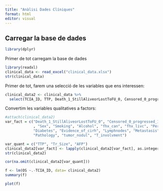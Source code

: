 ```yaml
---
title: "Anàlisi Dades Clíniques"
format: html
editor: visual
---
```


## Carregar la base de dades

```r
library(dplyr)
```


Primer de tot carregam la base de dades
```r
library(readxl)
clinical_data <- read_excel("clinical_data.xlsx")
str(clinical_data)
```

Primer de tot, farem una selecció de les variables que ens interessen:

```r
clinical_data2 <- clinical_data %>% 
  select(TCIA_ID, TTP, Death_1_StillAliveorLostToFU_0, Censored_0_progressed_1, OS, hepatitis, Sex, age, Smoking, Alcohol, fhx_can, fhx_livc, `Personal history of cancer`, Diabetes, Evidence_of_cirh, Lymphnodes, Metastasis, `Portal Vein Thrombosis`, Pathology, Tr_Size, tumor_nodul, T_involvment, AFP)
```

Convertim les variables qualitatives a factors:
```r
#attach(clinical_data2)
var_fact = c("Death_1_StillAliveorLostToFU_0", "Censored_0_progressed_1", "hepatitis"
             , "Sex", "Smoking", "Alcohol", "fhx_can", "fhx_livc", "Personal history of cancer",
             "Diabetes", "Evidence_of_cirh", "Lymphnodes", "Metastasis", "Portal Vein Thrombosis",
             "Pathology", "tumor_nodul", "T_involvment")

var_quant = c("TTP", "Tr_Size", "AFP")
clinical_data2[var_fact] <- lapply(clinical_data2[var_fact], as.integer)
str(clinical_data2)
```



```r
cor(na.omit(clinical_data2[var_quant]))
```


```r
f <- lm(OS ~.-TCIA_ID, data= clinical_data2)
summary(f)
```

```r
plot(f)
```

